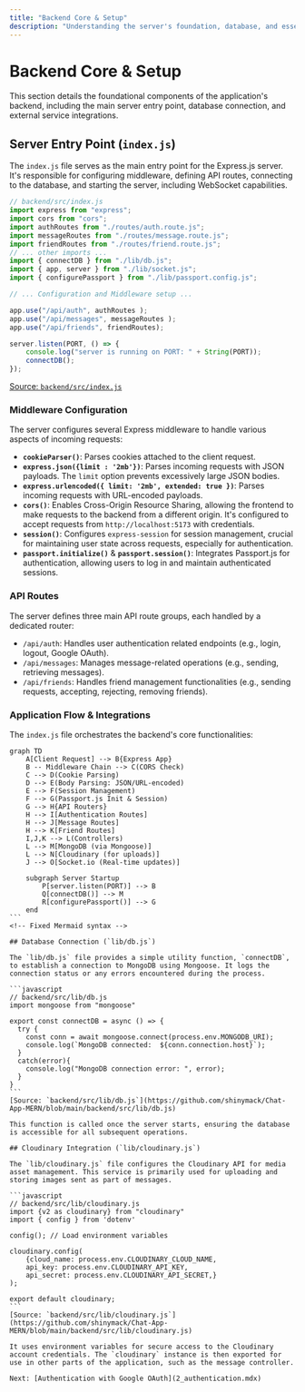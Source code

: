 ```yaml
---
title: "Backend Core & Setup"
description: "Understanding the server's foundation, database, and essential utilities for the Chat App backend."
---
```

<TOC />

# Backend Core & Setup

This section details the foundational components of the application's backend, including the main server entry point, database connection, and external service integrations.

## Server Entry Point (`index.js`)

The `index.js` file serves as the main entry point for the Express.js server. It's responsible for configuring middleware, defining API routes, connecting to the database, and starting the server, including WebSocket capabilities.

```javascript
// backend/src/index.js
import express from "express";
import cors from "cors";
import authRoutes from "./routes/auth.route.js";
import messageRoutes from "./routes/message.route.js";
import friendRoutes from "./routes/friend.route.js";
// ... other imports ...
import { connectDB } from "./lib/db.js";
import { app, server } from "./lib/socket.js";
import { configurePassport } from "./lib/passport.config.js";

// ... Configuration and Middleware setup ...

app.use("/api/auth", authRoutes );
app.use("/api/messages", messageRoutes );
app.use("/api/friends", friendRoutes);

server.listen(PORT, () => {
    console.log("server is running on PORT: " + String(PORT));
    connectDB();
});
```
[Source: `backend/src/index.js`](https://github.com/shinymack/Chat-App-MERN/blob/main/backend/src/index.js)

### Middleware Configuration

The server configures several Express middleware to handle various aspects of incoming requests:

*   **`cookieParser()`**: Parses cookies attached to the client request.
*   **`express.json({limit : '2mb'})`**: Parses incoming requests with JSON payloads. The `limit` option prevents excessively large JSON bodies.
*   **`express.urlencoded({ limit: '2mb', extended: true })`**: Parses incoming requests with URL-encoded payloads.
*   **`cors()`**: Enables Cross-Origin Resource Sharing, allowing the frontend to make requests to the backend from a different origin. It's configured to accept requests from `http://localhost:5173` with credentials.
*   **`session()`**: Configures `express-session` for session management, crucial for maintaining user state across requests, especially for authentication.
*   **`passport.initialize()`** & **`passport.session()`**: Integrates Passport.js for authentication, allowing users to log in and maintain authenticated sessions.

### API Routes

The server defines three main API route groups, each handled by a dedicated router:

*   `/api/auth`: Handles user authentication related endpoints (e.g., login, logout, Google OAuth).
*   `/api/messages`: Manages message-related operations (e.g., sending, retrieving messages).
*   `/api/friends`: Handles friend management functionalities (e.g., sending requests, accepting, rejecting, removing friends).

### Application Flow & Integrations

The `index.js` file orchestrates the backend's core functionalities:

````mermaid
graph TD
    A[Client Request] --> B{Express App}
    B -- Middleware Chain --> C(CORS Check)
    C --> D(Cookie Parsing)
    D --> E(Body Parsing: JSON/URL-encoded)
    E --> F(Session Management)
    F --> G(Passport.js Init & Session)
    G --> H{API Routers}
    H --> I[Authentication Routes]
    H --> J[Message Routes]
    H --> K[Friend Routes]
    I,J,K --> L(Controllers)
    L --> M[MongoDB (via Mongoose)]
    L --> N[Cloudinary (for uploads)]
    J --> O[Socket.io (Real-time updates)]

    subgraph Server Startup
        P[server.listen(PORT)] --> B
        Q[connectDB()] --> M
        R[configurePassport()] --> G
    end
```
<!-- Fixed Mermaid syntax -->

## Database Connection (`lib/db.js`)

The `lib/db.js` file provides a simple utility function, `connectDB`, to establish a connection to MongoDB using Mongoose. It logs the connection status or any errors encountered during the process.

```javascript
// backend/src/lib/db.js
import mongoose from "mongoose"

export const connectDB = async () => {
  try {
    const conn = await mongoose.connect(process.env.MONGODB_URI);
    console.log(`MongoDB connected:  ${conn.connection.host}`);
  }
  catch(error){
    console.log("MongoDB connection error: ", error);
  }
}
```
[Source: `backend/src/lib/db.js`](https://github.com/shinymack/Chat-App-MERN/blob/main/backend/src/lib/db.js)

This function is called once the server starts, ensuring the database is accessible for all subsequent operations.

## Cloudinary Integration (`lib/cloudinary.js`)

The `lib/cloudinary.js` file configures the Cloudinary API for media asset management. This service is primarily used for uploading and storing images sent as part of messages.

```javascript
// backend/src/lib/cloudinary.js
import {v2 as cloudinary} from "cloudinary"
import { config } from 'dotenv'

config(); // Load environment variables

cloudinary.config(
    {cloud_name: process.env.CLOUDINARY_CLOUD_NAME,
    api_key: process.env.CLOUDINARY_API_KEY,
    api_secret: process.env.CLOUDINARY_API_SECRET,}
);

export default cloudinary;
```
[Source: `backend/src/lib/cloudinary.js`](https://github.com/shinymack/Chat-App-MERN/blob/main/backend/src/lib/cloudinary.js)

It uses environment variables for secure access to the Cloudinary account credentials. The `cloudinary` instance is then exported for use in other parts of the application, such as the message controller.

Next: [Authentication with Google OAuth](2_authentication.mdx)